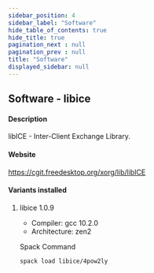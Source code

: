 ```yaml
---
sidebar_position: 4
sidebar_label: "Software"
hide_table_of_contents: true
hide_title: true
pagination_next : null
pagination_prev : null
title: "Software"
displayed_sidebar: null
---
```


## Software - libice


#### Description
libICE - Inter-Client Exchange Library.

#### Website
https://cgit.freedesktop.org/xorg/lib/libICE

#### Variants installed

1. libice 1.0.9

    - Compiler: gcc 10.2.0
    - Architecture: zen2

    Spack Command
    ```bash
    spack load libice/4pow2ly
    ```
